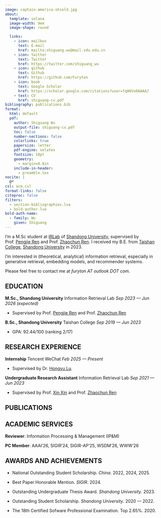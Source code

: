 ```yaml
---
image: captain-america-shield.jpg
about:
  template: solana
  image-width: 9em
  image-shape: round

  links:
    - icon: mailbox
      text: E-mail
      href: mailto:shiguang.wu@mail.sdu.edu.cn
    - icon: twitter
      text: Twitter
      href: https://twitter.com/shiguang_wu
    - icon: github
      text: Github
      href: https://github.com/Furyton
    - icon: book
      text: Google Scholar
      href: https://scholar.google.com/citations?user=fqHOVo0AAAAJ
    - text: CV
      href: shiguang-cv.pdf
bibliography: publications.bib
format:
  html: default
  pdf:
    author: Shiguang Wu
    output-file: shiguang-cv.pdf
    toc: false
    number-sections: false
    colorlinks: true
    papersize: letter
    pdf-engine: xelatex
    fontsize: 10pt
    geometry:
      - margin=0.8in
    include-in-header:
      - preamble.tex
nocite: |
  @*
csl: acm.csl
format-links: false
citeproc: false
filters:
  - section-bibliographies.lua
  - bold-author.lua
bold-auth-name:
  - family: Wu
    given: Shiguang
---
```


::: {.content-visible when-format="pdf"}

\begin{center}
\LARGE\textbf{Shiguang Wu}

\normalsize N3 Building, Shandong University, 72 Binhai Highway, Qingdao, Shandong Province, China

\normalsize +86 177-0544-8803 |
\href{mailto:shiguang.wu@mail.sdu.edu.cn}{shiguang.wu@mail.sdu.edu.cn} |
\href{https://scholar.google.com/citations?user=fqHOVo0AAAAJ}{Google Scholar} | 
\href{https://github.com/Furyton}{GitHub} | 
\href{https://furyton.github.io}{Webpage}

\end{center}
:::

::: {.content-visible when-format="html"}
I'm a M.Sc student at [IRLab](https://ir.sdu.edu.cn/index_en.htm) of [Shandong University](https://www.en.sdu.edu.cn/), supervised by Prof. [Pengjie Ren](https://pengjieren.github.io/) and Prof. [Zhaochun Ren](https://renzhaochun.github.io/).
I received my B.E. from [Taishan College](https://www.tsxt.sdu.edu.), [Shandong University](https://www.en.sdu.edu.cn/) in 2023.

I'm interested in (theoretical, analytical) information retrieval, especially in generative retrieval, embedding models, and recommender systems.

Please feel free to contact me at _furyton AT outlook DOT com_.

:::

## EDUCATION

**M.Sc., Shandong University** Information Retrieval Lab [*Sep 2023 --- Jun 2026 (expected)*]{.cvdate}

- Supervised by Prof. [Pengjie Ren](https://pengjieren.github.io/) and Prof. [Zhaochun Ren](https://renzhaochun.github.io/)

**B.Sc., Shandong University** Taishan College [*Sep 2019 --- Jun 2023*]{.cvdate}

- GPA: 92.44/100 (ranking 2/17)

## RESEARCH EXPERIENCE

**Internship** Tencent WeChat [*Feb 2025 --- Present*]{.cvdate}

- Supervised by Dr. [Hongyu Lu](https://luhongyu.github.io/).

**Undergraduate Research Assistant** Information Retrieval Lab [*Sep 2021 --- Jun 2023*]{.cvdate}

- Supervised by Prof. [Xin Xin](https://pengjieren.github.io/) and Prof. [Zhaochun Ren](https://renzhaochun.github.io/)


## PUBLICATIONS

::: {#refs}
:::


## ACADEMIC SERVICES

**Reviewer**: Information Processing & Management (IP&M)

**PC Member**: AAAI'26, SIGIR'24, SIGIR-AP'25, WSDM'26, WWW'26

<!-- **Resources**: [Awesome Transformers LM Analytics](https://github.com/Furyton/awesome-transformers-LM-analytics) focusing on the theoretical analysis of language models. -->

## AWARDS AND ACHIEVEMENTS

- National Outstanding Student Scholarship. *China*. 2022, 2024, 2025.

- Best Paper Honorable Mention. *SIGIR*. 2024.

- Outstanding Undergraduate Thesis Award. *Shandong University*. 2023.

- Outstanding Student Scholarship. *Shandong University*. 2020 --- 2022.

<!-- - Mathematical Contest in Modeling. Second Prize. 2021. -->

- The 18th Certified Sofware Professional Examination. Top 2.65\%. 2020.
